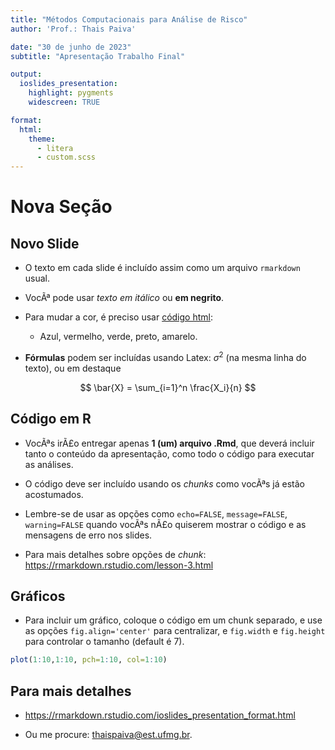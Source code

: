 ```yaml
---
title: "Métodos Computacionais para Análise de Risco"
author: 'Prof.: Thais Paiva'

date: "30 de junho de 2023"
subtitle: "Apresentação Trabalho Final"

output:
  ioslides_presentation:
    highlight: pygments
    widescreen: TRUE

format:
  html:
    theme: 
      - litera
      - custom.scss
---
```



# Nova Seção


## Novo Slide {data-background=#00B9E3}

- O texto em cada slide é incluído assim como um arquivo `rmarkdown` usual.

- VocÃª pode usar *texto em itálico* ou **em negrito**.

- Para mudar a cor, é preciso usar [código html](https://bookdown.org/yihui/rmarkdown/ioslides-presentation.html#text-color):

  - <span class="blue3">Azul</span>, <span class="red">vermelho</span>, <span class="green2">verde</span>, <span class="black">preto</span>, <span class="yellow3">amarelo</span>.
  

 - **Fórmulas** podem ser incluídas usando Latex: $\sigma^2$ (na mesma linha do texto), ou em destaque

$$ \bar{X} = \sum_{i=1}^n \frac{X_i}{n} $$


## Código em R 

- VocÃªs irÃ£o entregar apenas <span class="red3">**1 (um) arquivo .Rmd**</span>, que deverá incluir tanto o conteúdo da apresentação, como todo o código para executar as análises.

- O código deve ser incluído usando os *chunks* como vocÃªs já estão acostumados. 

- Lembre-se de usar as opções como `echo=FALSE`, `message=FALSE`, `warning=FALSE` quando vocÃªs nÃ£o quiserem mostrar o código e as mensagens de erro nos slides. 

- Para mais detalhes sobre opções de *chunk*: <https://rmarkdown.rstudio.com/lesson-3.html>


## Gráficos

- Para incluir um gráfico, coloque o código em um chunk separado, e use as opções `fig.align='center'` para centralizar, e `fig.width` e `fig.height` para controlar o tamanho (default é 7).

```r
plot(1:10,1:10, pch=1:10, col=1:10)
```


## Para mais detalhes

- <https://rmarkdown.rstudio.com/ioslides_presentation_format.html>


- Ou me procure: [thaispaiva@est.ufmg.br](mailto:thaispaiva@est.ufmg.br).

  